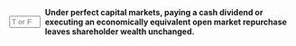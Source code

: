 ::: {.question-block}

<form onsubmit="event.preventDefault(); checkAnswerBox('module10_tf_q51','T')" style="display: flex; align-items: center; gap: 8px;">
  <input type="text" id="module10_tf_q51" name="module10_tf_q51" maxlength="1" placeholder="T or F" style="width: 55px;" data-correct-answer="T" /> 
  <label for="module10_tf_q51"><strong>Under perfect capital markets, paying a cash dividend or executing an economically equivalent open market repurchase leaves shareholder wealth unchanged.</strong></label>
</form>

<div id="feedback-module10_tf_q51" class="feedback" data-status="" style="display:none;">
TRUE. True. MM payout irrelevance holds when investment policy is fixed and there are no frictions.
</div>

:::
